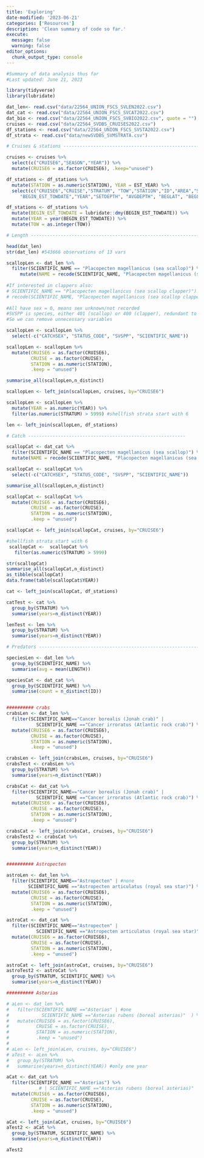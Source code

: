```yaml
---
title: 'Exploring'
date-modified: '2023-06-21'
categories: ['Resources']
description: 'Clean summary of code so far.'
execute: 
  message: false
  warning: false
editor_options: 
  chunk_output_type: console
---
```



```r
#Summary of data analysis thus far
#Last updated: June 21, 2023

library(tidyverse)
library(lubridate)

dat_len<- read.csv("data/22564_UNION_FSCS_SVLEN2022.csv")
dat_cat <- read.csv("data/22564_UNION_FSCS_SVCAT2022.csv")
dat_bio <- read.csv("data/22564_UNION_FSCS_SVBIO2022.csv", quote = "")
cruises <- read.csv("data/22564_SVDBS_CRUISES2022.csv")
df_stations <- read.csv("data/22564_UNION_FSCS_SVSTA2022.csv")
df_strata <- read.csv("data/newSVDBS_SVMSTRATA.csv")

# Cruises & stations ---------------------------------------------------- 

cruises <- cruises %>%
  select(c("CRUISE6","SEASON","YEAR")) %>%
  mutate(CRUISE6 = as.factor(CRUISE6), .keep="unused")

df_stations <- df_stations %>% 
  mutate(STATION = as.numeric(STATION), YEAR = EST_YEAR) %>% 
  select(c("CRUISE6","CRUISE","STRATUM", "TOW","STATION","ID","AREA","SVVESSEL","SVGEAR",
     "BEGIN_EST_TOWDATE","YEAR","SETDEPTH", "AVGDEPTH", "BEGLAT", "BEGLON"))

df_stations <- df_stations %>% 
  mutate(BEGIN_EST_TOWDATE = lubridate::dmy(BEGIN_EST_TOWDATE)) %>% 
  mutate(YEAR = year(BEGIN_EST_TOWDATE)) %>% 
  mutate(TOW = as.integer(TOW))

# Length ------------------------------------------------------------------

head(dat_len)
str(dat_len) #543666 observations of 13 vars

scallopLen <- dat_len %>%
  filter(SCIENTIFIC_NAME == "Placopecten magellanicus (sea scallop)") %>% 
     mutate(NAME = recode(SCIENTIFIC_NAME, "Placopecten magellanicus (sea scallop)" = "scallop")) #shorten for readability
                           
#If interested in clappers also:
# SCIENTIFIC_NAME == "Placopecten magellanicus (sea scallop clapper)") %>%  #filter to only scallops
# recode(SCIENTIFIC_NAME, "Placopecten magellanicus (sea scallop clapper)" = "clapper")
      
#All have sex = 0, means sex unknown/not recorded
#SVSPP is species, either 401 (scallop) or 400 (clapper), redundant to name column
#So we can remove unnecessary variables

scallopLen <- scallopLen %>% 
  select(-c("CATCHSEX", "STATUS_CODE", "SVSPP", "SCIENTIFIC_NAME"))

scallopLen <- scallopLen %>%
  mutate(CRUISE6 = as.factor(CRUISE6),
         CRUISE = as.factor(CRUISE),
         STATION = as.numeric(STATION),
         .keep = "unused")

summarise_all(scallopLen,n_distinct)

scallopLen <- left_join(scallopLen, cruises, by="CRUISE6")

scallopLen <- scallopLen %>%
  mutate(YEAR = as.numeric(YEAR)) %>%
  filter(as.numeric(STRATUM) > 5999) #shellfish strata start with 6

len <- left_join(scallopLen, df_stations)

# Catch ----------------------------------------------------------

scallopCat <- dat_cat %>%
  filter(SCIENTIFIC_NAME == "Placopecten magellanicus (sea scallop)") %>% 
  mutate(NAME = recode(SCIENTIFIC_NAME, "Placopecten magellanicus (sea scallop)" = "scallop"))

scallopCat <- scallopCat %>% 
  select(-c("CATCHSEX", "STATUS_CODE", "SVSPP", "SCIENTIFIC_NAME"))

summarise_all(scallopLen,n_distinct)

scallopCat <- scallopCat %>%
  mutate(CRUISE6 = as.factor(CRUISE6),
         CRUISE = as.factor(CRUISE),
         STATION = as.numeric(STATION),
         .keep = "unused")

scallopCat <- left_join(scallopCat, cruises, by="CRUISE6")

#shellfish strata start with 6
 scallopCat <-  scallopCat %>%
   filter(as.numeric(STRATUM) > 5999)

str(scallopCat)
summarise_all(scallopCat,n_distinct)
as_tibble(scallopCat)
data.frame(table(scallopCat$YEAR))

cat <- left_join(scallopCat, df_stations)

catTest <- cat %>% 
  group_by(STRATUM) %>% 
  summarise(years=n_distinct(YEAR))

lenTest <- len %>% 
  group_by(STRATUM) %>% 
  summarise(years=n_distinct(YEAR))

# Predators ---------------------------------------------------------------

speciesLen <- dat_len %>% 
  group_by(SCIENTIFIC_NAME) %>% 
  summarise(avg = mean(LENGTH))

speciesCat <- dat_cat %>% 
  group_by(SCIENTIFIC_NAME) %>% 
  summarise(count = n_distinct(ID))


########## crabs
crabsLen <- dat_len %>% 
  filter(SCIENTIFIC_NAME=="Cancer borealis (Jonah crab)" | 
           SCIENTIFIC_NAME =="Cancer irroratus (Atlantic rock crab)") %>%
  mutate(CRUISE6 = as.factor(CRUISE6),
         CRUISE = as.factor(CRUISE),
         STATION = as.numeric(STATION),
         .keep = "unused")

crabsLen <- left_join(crabsLen, cruises, by="CRUISE6")
crabsTest <- crabsLen %>% 
  group_by(STRATUM) %>% 
  summarise(years=n_distinct(YEAR))

crabsCat <- dat_cat %>% 
  filter(SCIENTIFIC_NAME=="Cancer borealis (Jonah crab)" | 
           SCIENTIFIC_NAME =="Cancer irroratus (Atlantic rock crab)") %>%
  mutate(CRUISE6 = as.factor(CRUISE6),
         CRUISE = as.factor(CRUISE),
         STATION = as.numeric(STATION),
         .keep = "unused")

crabsCat <- left_join(crabsCat, cruises, by="CRUISE6")
crabsTest2 <- crabsCat %>% 
  group_by(STRATUM) %>% 
  summarise(years=n_distinct(YEAR))


########## Astropecten

astroLen <- dat_len %>% 
  filter(SCIENTIFIC_NAME=="Astropecten" | #none
        SCIENTIFIC_NAME =="Astropecten articulatus (royal sea star)") %>%  #none
  mutate(CRUISE6 = as.factor(CRUISE6),
         CRUISE = as.factor(CRUISE),
         STATION = as.numeric(STATION),
         .keep = "unused")

astroCat <- dat_cat %>% 
  filter(SCIENTIFIC_NAME=="Astropecten" |
           SCIENTIFIC_NAME =="Astropecten articulatus (royal sea star)") %>%
  mutate(CRUISE6 = as.factor(CRUISE6),
         CRUISE = as.factor(CRUISE),
         STATION = as.numeric(STATION),
         .keep = "unused")

astroCat <- left_join(astroCat, cruises, by="CRUISE6")
astroTest2 <- astroCat %>% 
  group_by(STRATUM, SCIENTIFIC_NAME) %>% 
  summarise(years=n_distinct(YEAR))

########## Asterias

# aLen <- dat_len %>% 
#   filter(SCIENTIFIC_NAME =="Asterias" | #one
#            SCIENTIFIC_NAME =="Asterias rubens (boreal asterias)"  ) %>% #one
#   mutate(CRUISE6 = as.factor(CRUISE6),
#          CRUISE = as.factor(CRUISE),
#          STATION = as.numeric(STATION),
#          .keep = "unused")
# 
# aLen <- left_join(aLen, cruises, by="CRUISE6")
# aTest <- aLen %>% 
#   group_by(STRATUM) %>% 
#   summarise(years=n_distinct(YEAR)) #only one year

aCat <- dat_cat %>% 
  filter(SCIENTIFIC_NAME =="Asterias") %>% 
            # | SCIENTIFIC_NAME =="Asterias rubens (boreal asterias)"  ) %>%
  mutate(CRUISE6 = as.factor(CRUISE6),
         CRUISE = as.factor(CRUISE),
         STATION = as.numeric(STATION),
         .keep = "unused")

aCat <- left_join(aCat, cruises, by="CRUISE6")
aTest2 <- aCat %>% 
  group_by(STRATUM, SCIENTIFIC_NAME) %>% 
  summarise(years=n_distinct(YEAR))

aTest2


```

